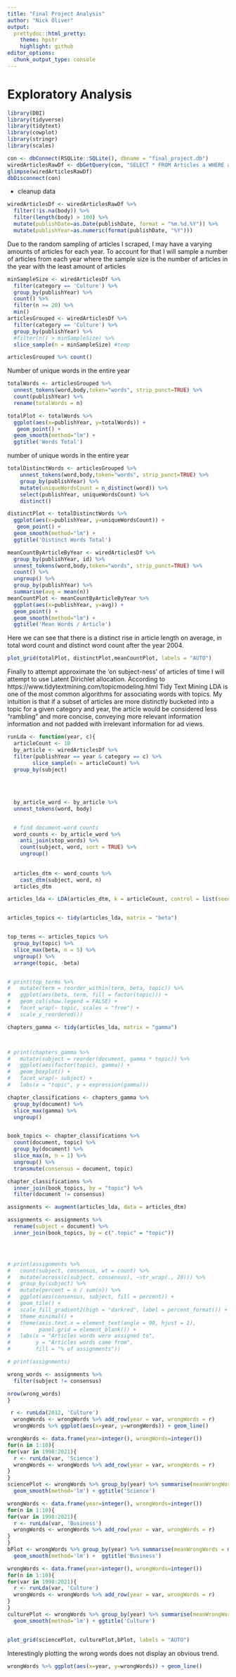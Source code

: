 ```yaml
---
title: "Final Project Analysis"
author: "Nick Oliver"
output:
  prettydoc::html_pretty:
    theme: hpstr
    highlight: github
editor_options: 
  chunk_output_type: console
---
```


# Exploratory Analysis

```r
library(DBI)
library(tidyverse)
library(tidytext)
library(cowplot)
library(stringr)
library(scales)
```

```r
con <- dbConnect(RSQLite::SQLite(), dbname = "final_project.db")
wiredArticlesRawDf <- dbGetQuery(con, "SELECT * FROM Articles a WHERE a.body is not null;")
glimpse(wiredArticlesRawDf)
dbDisconnect(con)
```


- cleanup data

```r
wiredArticlesDf <- wiredArticlesRawDf %>% 
  filter(!is.na(body)) %>%
  filter(length(body) > 100) %>%
  mutate(publishDate=as.Date(publishDate, format = "%m.%d.%Y")) %>%
  mutate(publishYear=as.numeric(format(publishDate, "%Y")))
```

Due to the random sampling of articles I scraped, I may have a varying amounts of articles for each year. To account for that I will sample a number of articles from each year where the sample size is the number of articles in the year with the least amount of articles
```r
minSampleSize <- wiredArticlesDf %>% 
  filter(category == 'Culture') %>%
  group_by(publishYear) %>%
  count() %>%
  filter(n >= 20) %>%
  min()
articlesGrouped <- wiredArticlesDf %>% 
  filter(category == 'Culture') %>%
  group_by(publishYear) %>% 
  #filter(n() > minSampleSize) %>%
  slice_sample(n = minSampleSize) #temp

articlesGrouped %>% count()
```

Number of unique words in the entire year

```r
totalWords <- articlesGrouped %>% 
  unnest_tokens(word,body,token="words", strip_punct=TRUE) %>%
  count(publishYear) %>%
  rename(totalWords = n)

totalPlot <- totalWords %>%
  ggplot(aes(x=publishYear, y=totalWords)) +
   geom_point() +
  geom_smooth(method="lm") +
  ggtitle('Words Total')
```


number of unique words in the entire year
```r
totalDistinctWords <- articlesGrouped %>% 
    unnest_tokens(word,body,token="words", strip_punct=TRUE) %>%
    group_by(publishYear) %>%
    mutate(uniqueWordsCount = n_distinct(word)) %>%
    select(publishYear, uniqueWordsCount) %>%
    distinct()

distinctPlot <- totalDistinctWords %>%
  ggplot(aes(x=publishYear, y=uniqueWordsCount)) +
   geom_point() +
  geom_smooth(method="lm") +
  ggtitle('Distinct Words Total')

```

```r
meanCountByArticleByYear <- wiredArticlesDf %>% 
  group_by(publishYear, id) %>% 
  unnest_tokens(word,body,token="words", strip_punct=TRUE) %>%
  count() %>%
  ungroup() %>%
  group_by(publishYear) %>%
  summarise(avg = mean(n))
meanCountPlot <- meanCountByArticleByYear %>%
  ggplot(aes(x=publishYear, y=avg)) +
  geom_point() +
  geom_smooth(method="lm") +
  ggtitle('Mean Words / Article')
```

Here we can see that there is a distinct rise in article length on average, in total word count and distinct word count after the year 2004. 
```r
plot_grid(totalPlot, distinctPlot,meanCountPlot, labels = "AUTO")
```

Finally to attempt approximate the 'on subject-ness' of articles of time I will attempt to use Latent Dirichlet allocation. According to https://www.tidytextmining.com/topicmodeling.html Tidy Text Mining LDA is one of the most common algorithms for associating words with topics. My intuition is that if a subset of articles are more distinctly bucketed into a topic for a given category and year, the article would be considered less "rambling" and more concise, conveying more relevant information information and not padded with irrelevant information for ad views.


```r
runLda <- function(year, c){
  articleCount <- 10
  by_article <- wiredArticlesDf %>% 
  filter(publishYear == year & category == c) %>%
        slice_sample(n = articleCount) %>%
  group_by(subject)
    
  
  
  
  by_article_word <- by_article %>% 
  unnest_tokens(word, body)


  # find document-word counts
  word_counts <- by_article_word %>%
    anti_join(stop_words) %>%
    count(subject, word, sort = TRUE) %>%
    ungroup()
  
  
  articles_dtm <- word_counts %>%
    cast_dtm(subject, word, n)
  articles_dtm

articles_lda <- LDA(articles_dtm, k = articleCount, control = list(seed = 1234))


articles_topics <- tidy(articles_lda, matrix = "beta")


top_terms <- articles_topics %>%
  group_by(topic) %>%
  slice_max(beta, n = 5) %>% 
  ungroup() %>%
  arrange(topic, -beta)


# print(top_terms %>%
#   mutate(term = reorder_within(term, beta, topic)) %>%
#   ggplot(aes(beta, term, fill = factor(topic))) +
#   geom_col(show.legend = FALSE) +
#   facet_wrap(~ topic, scales = "free") +
#   scale_y_reordered())

chapters_gamma <- tidy(articles_lda, matrix = "gamma")



# print(chapters_gamma %>%
#   mutate(subject = reorder(document, gamma * topic)) %>%
#   ggplot(aes(factor(topic), gamma)) +
#   geom_boxplot() +
#   facet_wrap(~ subject) +
#   labs(x = "topic", y = expression(gamma)))

chapter_classifications <- chapters_gamma %>%
  group_by(document) %>%
  slice_max(gamma) %>%
  ungroup()


book_topics <- chapter_classifications %>%
  count(document, topic) %>%
  group_by(document) %>%
  slice_max(n, n = 1) %>% 
  ungroup() %>%
  transmute(consensus = document, topic)

chapter_classifications %>%
  inner_join(book_topics, by = "topic") %>%
  filter(document != consensus)

assignments <- augment(articles_lda, data = articles_dtm)

assignments <- assignments %>%
  rename(subject = document) %>%
  inner_join(book_topics, by = c(".topic" = "topic"))




# print(assignments %>%
#   count(subject, consensus, wt = count) %>%
#   mutate(across(c(subject, consensus), ~str_wrap(., 20))) %>%
#   group_by(subject) %>%
#   mutate(percent = n / sum(n)) %>%
#   ggplot(aes(consensus, subject, fill = percent)) +
#   geom_tile() +
#   scale_fill_gradient2(high = "darkred", label = percent_format()) +
#   theme_minimal() +
#   theme(axis.text.x = element_text(angle = 90, hjust = 1),
#         panel.grid = element_blank()) +
#   labs(x = "Articles words were assigned to",
#        y = "Articles words came from",
#        fill = "% of assignments"))

# print(assignments)

wrong_words <- assignments %>%
  filter(subject != consensus) 

nrow(wrong_words)
}
```

```r
 r <- runLda(2012, 'Culture')
  wrongWords <- wrongWords %>% add_row(year = var, wrongWords = r)
  wrongWords %>% ggplot(aes(x=year, y=wrongWords)) + geom_line()
```


```r
wrongWords <- data.frame(year=integer(), wrongWords=integer())
for(n in 1:10){
for(var in 1998:2021){
  r <- runLda(var, 'Science')
  wrongWords <- wrongWords %>% add_row(year = var, wrongWords = r)
}
}
sciencePlot <- wrongWords %>% group_by(year) %>% summarise(meanWrongWords = mean(wrongWords)) %>% ggplot(aes(x=year, y=meanWrongWords)) + geom_point() + 
  geom_smooth(method='lm') + ggtitle('Science')

wrongWords <- data.frame(year=integer(), wrongWords=integer())
for(n in 1:10){
for(var in 1998:2021){
  r <- runLda(var, 'Business')
  wrongWords <- wrongWords %>% add_row(year = var, wrongWords = r)
}
}
bPlot <- wrongWords %>% group_by(year) %>% summarise(meanWrongWords = mean(wrongWords)) %>% ggplot(aes(x=year, y=meanWrongWords)) + geom_point() + 
  geom_smooth(method='lm') +  ggtitle('Business')

wrongWords <- data.frame(year=integer(), wrongWords=integer())
for(n in 1:10){
for(var in 1998:2021){
  r <- runLda(var, 'Culture')
  wrongWords <- wrongWords %>% add_row(year = var, wrongWords = r)
}
}
culturePlot <- wrongWords %>% group_by(year) %>% summarise(meanWrongWords = mean(wrongWords)) %>% ggplot(aes(x=year, y=meanWrongWords)) + geom_point() + 
  geom_smooth(method='lm') + ggtitle('Culture')


plot_grid(sciencePlot, culturePlot,bPlot, labels = "AUTO")

```
Interestingly plotting the wrong words does not display an obvious trend. 
```r
wrongWords %>% ggplot(aes(x=year, y=wrongWords)) + geom_line()
```

